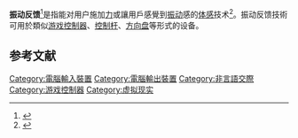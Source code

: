 '''振动反馈'''<ref>{{Cite web|url=http://zums.ac.ir/files/research/site/ebooks/Human-Computer%20Interaction/Augmented_Reality.pdf|title=Augmented Reality|website=Zums.ac.ir|access-date=19 April 2019|archive-date=2019-03-28|archive-url=https://web.archive.org/web/20190328153334/http://zums.ac.ir/files/research/site/ebooks/Human-Computer%20Interaction/Augmented_Reality.pdf|dead-url=no}}</ref>是指能对用户施加[[力|力]]或讓用戶感覺到[[振动|振动]]感的[[体感|体感]]技术<ref>{{cite web |author=Gabriel Robles-De-La-Torre |url=http://www.isfh.org/ch.html |title=International Society for Haptics: Haptic technology, an animated explanation |publisher=Isfh.org |access-date=2010-02-26 |url-status=dead |archive-url=https://web.archive.org/web/20100307033200/http://www.isfh.org/ch.html |archive-date=2010-03-07 }}</ref>。振动反馈技術可用於類似[[游戏控制器|游戏控制器]]、[[控制杆|控制杆]]、[[方向盘|方向盘]]等形式的设备。

==参考文献==
{{reflist}}

[[Category:電腦輸入裝置|Category:電腦輸入裝置]]
[[Category:電腦輸出裝置|Category:電腦輸出裝置]]
[[Category:非言語交際|Category:非言語交際]]
[[Category:游戏控制器|Category:游戏控制器]]
[[Category:虚拟现实|Category:虚拟现实]]

{{hardware-stub}}
